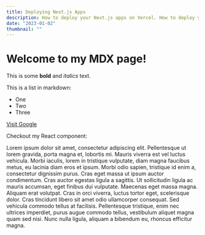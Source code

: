 ```yaml
---
title: Deploying Next.js Apps
description: How to deploy your Next.js apps on Vercel. How to deploy your Next.js apps on Vercel. How to deploy your Next.js apps on Vercel.
date: "2023-01-02"
thumbnail: ""
---
```


# Welcome to my MDX page!
 
This is some **bold** and _italics_ text.
 
This is a list in markdown:
 
- One
- Two
- Three

[Visit Google](https://www.google.com)

 
Checkout my React component:

Lorem ipsum dolor sit amet, consectetur adipiscing elit. Pellentesque ut lorem gravida, porta magna et, lobortis mi. Mauris viverra est vel luctus vehicula. Morbi iaculis, lorem in tristique vulputate, diam magna faucibus metus, eu lacinia diam eros et ipsum. Morbi odio sapien, tristique id enim a, consectetur dignissim purus. Cras eget massa ut ipsum auctor condimentum. Cras auctor egestas ligula a sagittis. Ut sollicitudin ligula ac mauris accumsan, eget finibus dui vulputate. Maecenas eget massa magna. Aliquam erat volutpat. Cras in orci viverra, luctus tortor eget, scelerisque dolor. Cras tincidunt libero sit amet odio ullamcorper consequat. Sed vehicula commodo tellus at facilisis. Pellentesque tristique, enim nec ultrices imperdiet, purus augue commodo tellus, vestibulum aliquet magna quam sed nisi. Nunc nulla ligula, aliquam a bibendum eu, rhoncus efficitur magna.